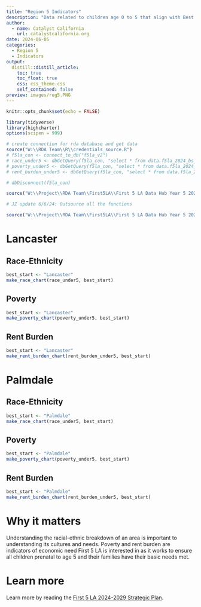 ```yaml
---
title: "Region 5 Indicators"
description: "Data related to children age 0 to 5 that align with Best Start needs and the new First 5 LA strategic plan within Region 5. Region 5 contains the Lancaster and Palmdale geographies."
author:
  - name: Catalyst California
    url: catalystcalifornia.org
date: 2024-06-05
categories:
  - Region 5
  - Indicators
output:
  distill::distill_article:
    toc: true
    toc_float: true
    css: css_theme.css
    self_contained: false
preview: images/reg5.PNG
---
```


```r
knitr::opts_chunk$set(echo = FALSE)

library(tidyverse)
library(highcharter)
options(scipen = 999)

# create connection for rda database and get data
source("W:\\RDA Team\\R\\credentials_source.R")
# f5la_con <- connect_to_db("f5la_v2")
# race_under5 <- dbGetQuery(f5la_con, "select * from data.f5la_2024_bs_raceethnicity_pums")
# poverty_under5 <- dbGetQuery(f5la_con, "select * from data.f5la_2024_bs_poverty_hh_pums")
# rent_burden_under5 <- dbGetQuery(f5la_con, "select * from data.f5la_2024_bs_rent_burden_hh_pums")

# dbDisconnect(f5la_con)

source("W:\\Project\\RDA Team\\First5LA\\First 5 LA Data Hub Year 5 2024\\R\\chart_prep\\f5la_chart_functions.R")

# JZ update 6/6/24: Outsource all the functions

source("W:\\Project\\RDA Team\\First5LA\\First 5 LA Data Hub Year 5 2024\\R\\analysis\\region_5_indicators_hh.R")

```




# Lancaster

## Race-Ethnicity

```r

best_start <- "Lancaster"
make_race_chart(race_under5, best_start)

```


## Poverty

```r

best_start <- "Lancaster"
make_poverty_chart(poverty_under5, best_start)

```


## Rent Burden

```r

best_start <- "Lancaster"
make_rent_burden_chart(rent_burden_under5, best_start)

```



# Palmdale

## Race-Ethnicity

```r

best_start <- "Palmdale"
make_race_chart(race_under5, best_start)

```

## Poverty

```r

best_start <- "Palmdale"
make_poverty_chart(poverty_under5, best_start)

```

## Rent Burden

```r

best_start <- "Palmdale"
make_rent_burden_chart(rent_burden_under5, best_start)

```


# Why it matters
Understanding the racial-ethnic breakdown of an area is important to understanding its cultures and needs. Poverty and rent burden are indicators of economic need First 5 LA is interested in as it works to ensure all children prenatal to age 5 and their families have their basic needs met.

# Learn more
Learn more by reading the [First 5 LA 2024-2029 Strategic Plan](/https://www.first5la.org/wp-content/uploads/2023/11/First-5-LA-Strategic-Plan-2024-2029.pdf).

